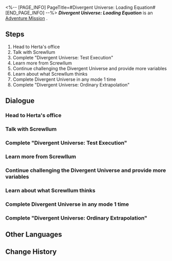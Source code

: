<%-- [PAGE_INFO]
PageTitle=#Divergent Universe: Loading Equation#
[END_PAGE_INFO] --%>
{{Stub|Dialogue.}}
{{Mission Infobox
|id            = 8023401
|title         = 
|image         = <!--Mission Divergent Universe: Loading Equation.png-->
|type          = Adventure
|event_name    = 
|chapter       = 
|requirements  = 
* [[Adventure Mission]] ''[[Good Stuff]]'' completed
* [[Trailblaze Mission]] ''[[Stranger in a Strange Land]]'' completed
|summary       = <!--official mission summary from Fate's Atlas-->
|characters    = Screwllum; Trailblazer
|startLocation = [[<!--starting world-->]] - [[<!--starting area-->]]
|world         = <!--starting world-->
|area          = <!--starting area-->
|prev          = Good Stuff
|next          = 
|rewards       = Credit*5,000
}}
'''''Divergent Universe: Loading Equation''''' is an [[Adventure Mission]]<!--in [world]-->.

==Steps==
# Head to Herta's office
# Talk with Screwllum
# Complete "Divergent Universe: Test Execution"
# Learn more from Screwllum
# Continue challenging the Divergent Universe and provide more variables
# Learn about what Screwllum thinks
# Complete Divergent Universe in any mode 1 time
# Complete "Divergent Universe: Ordinary Extrapolation"

<!--
==Gameplay Notes==

--><!--
==Trial Character==

-->
==Dialogue==
{{Stub Dialogue}}
===Head to Herta's office===
{{Mission Description|type=adventure|location=<!--to be added-->|Great inventions often arise from a stroke of inspiration by geniuses and the thousand waves of the era.}}
{{Dialogue Start}}
:{{tx}}
{{Dialogue End}}

===Talk with Screwllum===
{{Mission Description|type=adventure|location=<!--to be added-->|update|Plant a flower among the collision of ideas and wait for it to sprout in the future.}}
{{Dialogue Start}}
:{{tx}}
{{Dialogue End}}

===Complete "Divergent Universe: Test Execution"===
{{Mission Description|type=adventure|location=<!--to be added-->|update|Nameless falls from the dream into the mortal realm, while the mortal realm catches Nameless in dreams.}}
{{Dialogue Start}}
:{{tx}}
{{Dialogue End}}

===Learn more from Screwllum===
{{Mission Description|type=adventure|location=<!--to be added-->|update|In the equation between the Aeons and mortals, where will Truth make its choice?}}
{{Dialogue Start}}
:{{tx}}
{{Dialogue End}}

===Continue challenging the Divergent Universe and provide more variables===
{{Mission Description|type=adventure|location=<!--to be added-->|update|Step into their story, witness their lives, and remember their existence.}}
{{Dialogue Start}}
:{{tx}}
{{Dialogue End}}

===Learn about what Screwllum thinks===
{{Mission Description|type=adventure|location=<!--to be added-->|update|Please, close your eyes and listen to the melody behind those names.}}
{{Dialogue Start}}
:{{tx}}
{{Dialogue End}}

===Complete Divergent Universe in any mode 1 time===
{{Mission Description|type=adventure|location=<!--to be added-->|update|Step into their story, witness their lives, and remember their existence.}}
{{Dialogue Start}}
:{{tx}}
{{Dialogue End}}

===Complete "Divergent Universe: Ordinary Extrapolation"===
{{Mission Description|type=adventure|location=<!--to be added-->|update|Nameless falls from the dream into the mortal realm, while the mortal realm catches Nameless in dreams.}}
{{Dialogue Start}}
:{{tx}}
{{Dialogue End}}

==Other Languages==
{{Other Languages
|en   = Divergent Universe: Loading Equation
|zhs  = 差分宇宙：方程载入
|zht  = 差分宇宙：方程式載入
|ja   = 階差宇宙：方程式の読み込み
|ko   = 차분화 우주: 방정식 로딩
|es   = Universo Diferenciado: Cargando ecuación
|fr   = Univers parallèle : Chargement d'équation
|ru   = Расходящаяся вселенная: Загрузка уравнения
|th   = จักรวาลต่างมิติ: โหลดสมการ
|vi   = Vũ Trụ Sai Phân: Tải Phương Trình
|de   = Divergentes Universum: Gleichungsladung
|id   = Divergent Universe: Pemuatan Persamaan
|pt   = Universo Divergente: Carregando Equação
}}

==Change History==
{{Change History|2.3}}
